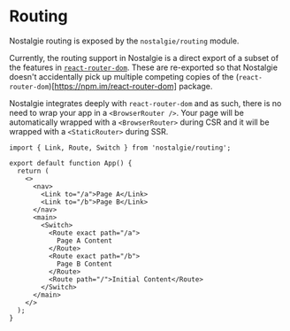 # Routing

Nostalgie routing is exposed by the `nostalgie/routing` module.

Currently, the routing support in Nostalgie is a direct export of a subset of the features in [`react-router-dom`](https://reactrouter.com/web/guides/quick-start). These are re-exported so that Nostalgie doesn't accidentally pick up multiple competing copies of the (`react-router-dom`)[https://npm.im/react-router-dom] package.

Nostalgie integrates deeply with `react-router-dom` and as such, there is no need to wrap your app in a `<BrowserRouter />`. Your page will be automatically wrapped with a `<BrowserRouter>` during CSR and it will be wrapped with a `<StaticRouter>` during SSR.

```tsx emphasize:7-8 emphasize:11-19
import { Link, Route, Switch } from 'nostalgie/routing';

export default function App() {
  return (
    <>
      <nav>
        <Link to="/a">Page A</Link>
        <Link to="/b">Page B</Link>
      </nav>
      <main>
        <Switch>
          <Route exact path="/a">
            Page A Content
          </Route>
          <Route exact path="/b">
            Page B Content
          </Route>
          <Route path="/">Initial Content</Route>
        </Switch>
      </main>
    </>
  );
}
```

